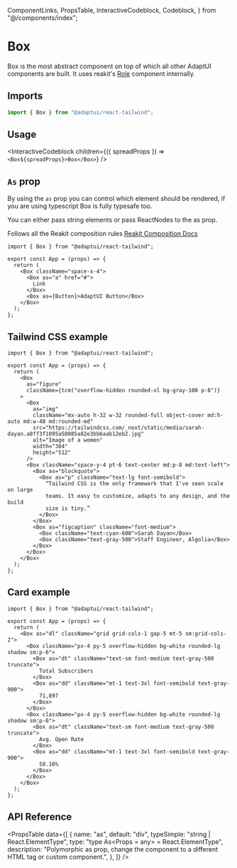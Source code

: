   ComponentLinks,
  PropsTable,
  InteractiveCodeblock,
  Codeblock,
} from "@/components/index";

# Box

Box is the most abstract component on top of which all other AdaptUI components
are built. It uses reakit's [Role](https://reakit.io/docs/role/) component
internally.

<ComponentLinks github="box" story="primitives-box" />

## Imports

```js
import { Box } from "@adaptui/react-tailwind";
```

## Usage

<InteractiveCodeblock
  children={({ spreadProps }) => `<Box${spreadProps}>Box</Box>`}
/>

## `As` prop

By using the `as` prop you can control which element should be rendered, if you
are using typescript Box is fully typesafe too.

You can either pass string elements or pass ReactNodes to the as prop.

Follows all the Reakit composition rules
[Reakit Composition Docs](https://reakit.io/docs/composition/)

<Codeblock live noInline>

```
import { Box } from "@adaptui/react-tailwind";

export const App = (props) => {
  return (
    <Box className="space-x-4">
      <Box as="a" href="#">
        Link
      </Box>
      <Box as={Button}>AdaptUI Button</Box>
    </Box>
  );
};
```

</Codeblock>

## Tailwind CSS example

<Codeblock live noInline>

```
import { Box } from "@adaptui/react-tailwind";

export const App = (props) => {
  return (
    <Box
      as="figure"
      className={tcm("overflow-hidden rounded-xl bg-gray-100 p-8")}
    >
      <Box
        as="img"
        className="mx-auto h-32 w-32 rounded-full object-cover md:h-auto md:w-48 md:rounded-md"
        src="https://tailwindcss.com/_next/static/media/sarah-dayan.a8ff3f1095a58085a82e3bb6aab12eb2.jpg"
        alt="Image of a women"
        width="384"
        height="512"
      />
      <Box className="space-y-4 pt-6 text-center md:p-8 md:text-left">
        <Box as="blockquote">
          <Box as="p" className="text-lg font-semibold">
            “Tailwind CSS is the only framework that I've seen scale on large
            teams. It easy to customize, adapts to any design, and the build
            size is tiny.”
          </Box>
        </Box>
        <Box as="figcaption" className="font-medium">
          <Box className="text-cyan-600">Sarah Dayan</Box>
          <Box className="text-gray-500">Staff Engineer, Algolia</Box>
        </Box>
      </Box>
    </Box>
  );
};
```

</Codeblock>

## Card example

<Codeblock live noInline>

```
import { Box } from "@adaptui/react-tailwind";

export const App = (props) => {
  return (
    <Box as="dl" className="grid grid-cols-1 gap-5 mt-5 sm:grid-cols-2">
      <Box className="px-4 py-5 overflow-hidden bg-white rounded-lg shadow sm:p-6">
        <Box as="dt" className="text-sm font-medium text-gray-500 truncate">
          Total Subscribers
        </Box>
        <Box as="dd" className="mt-1 text-3xl font-semibold text-gray-900">
          71,897
        </Box>
      </Box>
      <Box className="px-4 py-5 overflow-hidden bg-white rounded-lg shadow sm:p-6">
        <Box as="dt" className="text-sm font-medium text-gray-500 truncate">
          Avg. Open Rate
        </Box>
        <Box as="dd" className="mt-1 text-3xl font-semibold text-gray-900">
          58.16%
        </Box>
      </Box>
    </Box>
  );
};
```

</Codeblock>

## API Reference

<PropsTable
  data={[
    {
      name: "as",
      default: "div",
      typeSimple: "string | React.ElementType",
      type: "type As<Props = any> = React.ElementType<Props>",
      description:
        "Polymorphic as prop, change the component to a different HTML tag or custom component.",
    },
  ]}
/>
